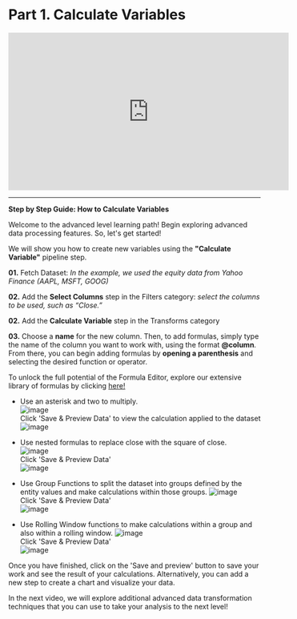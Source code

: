 # Part 1. Calculate Variables
 
<iframe width="560" height="315" src="https://www.youtube.com/embed/_6x2RNJpQ7g" title="YouTube video player" frameborder="0" allow="accelerometer; autoplay; clipboard-write; encrypted-media; gyroscope; picture-in-picture; web-share" allowfullscreen></iframe>

---------------------------------------------------------------------------------

**Step by Step Guide: How to Calculate Variables**

Welcome to the advanced level learning path! Begin exploring advanced data processing features. So, let's get started! 

We will show you how to create new variables using the **"Calculate Variable"** pipeline step. 

**01.** Fetch Dataset: *In the example, we used the equity data from Yahoo Finance (AAPL, MSFT, GOOG)*

**02.** Add the **Select Columns** step in the Filters category: *select the columns to be used, such as “Close.”*

**02.** Add the **Calculate Variable** step in the Transforms category 

**03.** Choose a **name** for the new column. Then, to add formulas, simply type the name of the column you want to work with, using the format **@column**. From there, you can begin adding formulas by **opening a parenthesis** and selecting the desired function or operator.

To unlock the full potential of the Formula Editor, explore our extensive library of formulas by clicking [here!](https://www.alphacast.io/p/luciano/insights/2022-2-1-pOLoak)

- Use an asterisk and two to multiply.                                                                            
![image](https://user-images.githubusercontent.com/90727312/221877616-c475d109-1d50-4f2d-9c33-cecfac17ebf1.png)                                                 
Click 'Save & Preview Data' to view the calculation applied to the dataset                                                                        
![image](https://user-images.githubusercontent.com/90727312/222209882-1f083d43-d8e6-4a13-bc00-5dff60c3fa83.png)

- Use nested formulas to replace close with the square of close.                                                        
![image](https://user-images.githubusercontent.com/90727312/221877448-bf1ea5f1-0cb3-48e2-b51e-f3fadeba9927.png)                                 
Click 'Save & Preview Data'                                          
![image](https://user-images.githubusercontent.com/90727312/222209727-55cfdb71-8741-44db-be2a-223a1335e31d.png)

- Use Group Functions to split the dataset into groups defined by the entity values and make calculations within those groups.
 ![image](https://user-images.githubusercontent.com/90727312/221877325-38dc98bc-53b2-4718-a05b-1efb15683992.png)                                               
 Click 'Save & Preview Data'                                                                                                                                                     
 ![image](https://user-images.githubusercontent.com/90727312/222208623-4b7bd63c-6dde-4f49-91b1-6ebd5c6e1bb9.png)

- Use Rolling Window functions to make calculations within a group and also within a rolling window.
![image](https://user-images.githubusercontent.com/90727312/221877161-7443262b-7827-4e01-87a9-7932861d7d9e.png)                             
Click 'Save & Preview Data'                                                                                                                                                                                                                              
![image](https://user-images.githubusercontent.com/90727312/222209411-49656173-5775-4ed9-a01f-a1ba23175b5d.png)


Once you have finished, click on the 'Save and preview' button to save your work and see the result of your calculations. Alternatively, you can add a new step to create a chart and visualize your data.

In the next video, we will explore additional advanced data transformation techniques that you can use to take your analysis to the next level!
